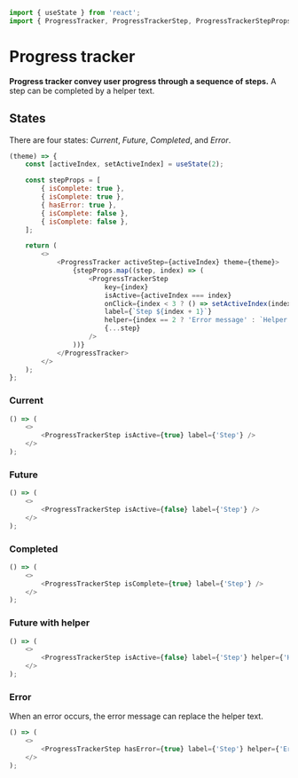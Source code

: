```javascript import
import { useState } from 'react';
import { ProgressTracker, ProgressTrackerStep, ProgressTrackerStepProps } from 'LumX';
```

# Progress tracker

**Progress tracker convey user progress through a sequence of steps.**
A step can be completed by a helper text.

## States

There are four states: _Current_, _Future_, _Completed_, and _Error_.

```javascript jsx disableGrid
(theme) => {
    const [activeIndex, setActiveIndex] = useState(2);

    const stepProps = [
        { isComplete: true },
        { isComplete: true },
        { hasError: true },
        { isComplete: false },
        { isComplete: false },
    ];

    return (
        <>
            <ProgressTracker activeStep={activeIndex} theme={theme}>
                {stepProps.map((step, index) => (
                    <ProgressTrackerStep
                        key={index}
                        isActive={activeIndex === index}
                        onClick={index < 3 ? () => setActiveIndex(index) : null}
                        label={`Step ${index + 1}`}
                        helper={index == 2 ? 'Error message' : `Helper text ${index + 1}`}
                        {...step}
                    />
                ))}
            </ProgressTracker>
        </>
    );
};
```

### Current

```javascript jsx disableGrid
() => (
    <>
        <ProgressTrackerStep isActive={true} label={'Step'} />
    </>
);
```

### Future

```javascript jsx disableGrid
() => (
    <>
        <ProgressTrackerStep isActive={false} label={'Step'} />
    </>
);
```

### Completed

```javascript jsx disableGrid
() => (
    <>
        <ProgressTrackerStep isComplete={true} label={'Step'} />
    </>
);
```

### Future with helper

```javascript jsx disableGrid
() => (
    <>
        <ProgressTrackerStep isActive={false} label={'Step'} helper={'Helper text'} />
    </>
);
```

### Error

When an error occurs, the error message can replace the helper text.

```javascript jsx disableGrid
() => (
    <>
        <ProgressTrackerStep hasError={true} label={'Step'} helper={'Error message'} />
    </>
);
```
